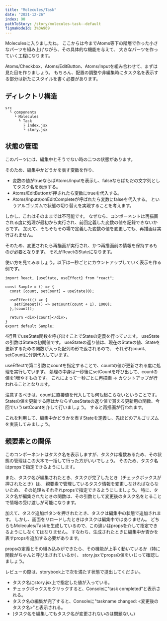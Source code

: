 ```yaml
---
title: "Molecules/Task"
date: "2021-12-26"
index: 90
pathToStory: /story/molecules-task--default
figmaNodeId: 3%3A969
---
```


Moleculesに入りましたね。
ここからは今までAtoms等下の階層で作った小さなパーツを組み上げながら、その具体的な機能を与えて、
大きなパーツを作っていく工程になります。

Atoms/Checkbox、Atoms/EditButton、Atoms/Inputを組み合わせて、まずは見た目を作りましょう。
もちろん、配置の調整や非編集時にタスク名を表示する部分は新たにスタイルを書く必要があります。

## ディレクトリ構造

```
src
  └ components
    └ Molecules
      └ Task
        ├ index.jsx
        └ story.jsx
```

## 状態の管理

このパーツには、編集中とそうでない時の二つの状態があります。

そのため、編集中かどうかを表す変数を作り、
- 変数の値がtrueならばAtoms/Inputを表示し、falseならばただの文字列としてタスク名を表示する。
- Atoms/EditButtonが押されたら変数にtrueを代入する。
- Atoms/InputのonEditCompleteが呼ばれたら変数にfalseを代入する。
というアルゴリズムで状態の切り替えを実現することを考えます。

しかし、これはそのままでは不可能です。
なぜなら、コンポーネントは再描画される度に処理が最初から実行され、前回定義した変数の値を記録できないからです。
加えて、そもそもその場で定義した変数の値を変更しても、再描画は実行されません。

そのため、変更されたら再描画が実行され、かつ再描画前の情報を保持するものが必要となります。
それがReactのStateになります。

使い方を見てみましょう。以下は一秒ごとにカウントアップしていく表示を作る例です。
```
import React, {useState, useEffect} from "react";

const Sample = () => {
  const [count, setCount] = useState(0);

  useEffect(() => {
    setTimeout(() => setCount(count + 1), 1000);
  },[count]);

  return <div>{count}</div>;
}
export default Sample;
```
4行目でuseState関数を呼び出すことでStateの定義を行っています。
useStateの引数はStateの初期値です。
useStateの返り値は、現在のStateの値、Stateを更新するための関数が入った配列の形で返されるので、
それぞれcount、setCountに分割代入しています。

useEffectで第二引数にcountを指定することで、countの値が更新される度に処理を実行しています。
処理の中身は一秒後にsetCountを呼び出して、countの値を1増やすものです。
これによって一秒ごとに再描画 -> カウントアップが行われることとなります。

注意するべきは、countに直接値を代入しても何も起こらないということです。
Stateの値を更新する際はかならずuseStateの返り値で貰える更新用の関数、今回でいうsetCountを介して行いましょう。
すると再描画が行われます。

これを利用して、編集中かどうかを表すStateを定義し、先ほどのアルゴリズムを実装してみましょう。

## 親要素との関係

このコンポーネントはタスク名を表示しますが、タスクは複数あるため、その状態の管理はこの大本で一括して行った方がいいでしょう。
そのため、タスク名はpropsで指定できるようにします。

また、タスク名が編集されたとき、タスクが完了したとき（チェックボックスが押されたとき）は、
親要素で管理しているタスク情報を変更しなければならないため、
その処理もそれぞれpropsで指定できるようにしましょう。
特に、タスク名が編集されたときの関数は、その引数として変更後のタスク名をとることで情報の受け渡しが可能になります。

加えて、タスク追加ボタンを押されたとき、タスクは編集中の状態で追加されます。
しかし、画面をリロードしたときはタスクは編集中ではありません。
どちらもMolecules/Taskを生成しているので、この違いはpropsを介して指定できるようにしなくてはなりません。
すなわち、生成されたときに編集中か否かを表すpropsを追加する必要があります。

propsの定義とその組み込みができたら、その機能が上手く動いているか（特に関数がちゃんと呼び出されているか）、
story.jsxでpropsの値をいじって確認しましょう。

レビューの際は、storybook上で次を満たす状態で提出してください。
- タスク名にstory.jsx上で指定した値が入っている。
- チェックボックスをクリックすると、Consoleに"task completed"と表示される。
- タスク名の編集が完了すると、Consoleに"taskname changed: <変更後のタスク名>"と表示される。
- (タスク名を編集してもタスク名が変更されないのは問題ない。)
